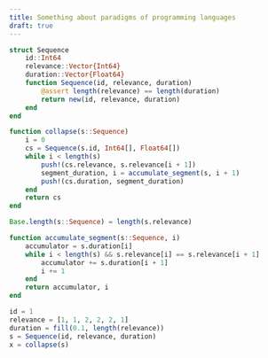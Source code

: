 ```yaml
---
title: Something about paradigms of programming languages
draft: true
---
```


```julia
struct Sequence
    id::Int64
    relevance::Vector{Int64}
    duration::Vector{Float64}
    function Sequence(id, relevance, duration)
        @assert length(relevance) == length(duration)
        return new(id, relevance, duration)
    end
end
```


```julia
function collapse(s::Sequence)
    i = 0
    cs = Sequence(s.id, Int64[], Float64[])
    while i < length(s)
        push!(cs.relevance, s.relevance[i + 1])
        segment_duration, i = accumulate_segment(s, i + 1)
        push!(cs.duration, segment_duration)
    end
    return cs
end
```

```julia
Base.length(s::Sequence) = length(s.relevance)
```

```julia
function accumulate_segment(s::Sequence, i)
    accumulator = s.duration[i]
    while i < length(s) && s.relevance[i] == s.relevance[i + 1]
        accumulator += s.duration[i + 1]
        i += 1
    end
    return accumulator, i
end
```

```julia
id = 1
relevance = [1, 1, 2, 2, 2, 1]
duration = fill(0.1, length(relevance))
s = Sequence(id, relevance, duration)
x = collapse(s)
```
